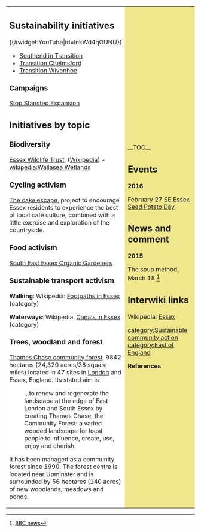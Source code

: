 {| cellpadding="8" cellspacing="0"
|- valign="top" 
| style="background:white" width="52%"|
{{PhotowantedCASwikiUK}}
== Sustainability initiatives ==

{{#widget:YouTube|id=lnkWd4qOUNU}}

*[http://westclifftransition.wordpress.com/ Southend in Transition]
*[http://transitionchelmsford.weebly.com Transition Chelmsford]
*[http://transitionwivenhoe.blogspot.co.uk/ Transition Wivenhoe]

=== Campaigns ===

[http://www.stopstanstedexpansion.com/ Stop Stansted Expansion]

== Initiatives by topic ==

=== Biodiversity ===

[http://www.essexwt.org.uk/ Essex Wildlife Trust], ([[wikipedia:Essex Wildlife Trust|Wikipedia]]) - [[wikipedia:Wallasea Wetlands]]

=== Cycling activism ===

[http://www.thecakeescape.org.uk/ The cake escape], project to encourage Essex residents to experience the best of local café culture, combined with a little exercise and exploration of the countryside.

=== Food activism ===

[http://seeog.org.uk/ South East Essex Organic Gardeners]

=== Sustainable transport activism ===

'''Walking''': Wikipedia: [[wikipedia:Category:Footpaths in Essex|Footpaths in Essex]] (category)

'''Waterways''': Wikipedia: [[wikipedia:Category:Canals_in_Essex|Canals in Essex]] (category)

=== Trees, woodland and forest ===

[http://www.thameschase.org.uk/ Thames Chase community forest], 9842 hectares (24,320 acres/38 square miles) located in 47 sites in [[London]] and Essex, England. Its stated aim is
:...to renew and regenerate the landscape at the edge of East London and South Essex by creating Thames Chase, the Community Forest: a varied wooded landscape for local people to influence, create, use, enjoy and cherish.
It has been managed as a community forest since 1990. The forest centre is located near Upminster and is surrounded by 56 hectares (140 acres) of new woodlands, meadows and ponds. {{W|Thames Chase}}

| style="background:khaki" |

__TOC__

== Events ==

'''2016''' 

February 27 [http://seeog.org.uk/2016/01/se-essex-seed-potato-day-saturday-27-february-2016-10am-2pm/ SE Essex Seed Potato Day]

== News and comment ==

'''2015''' 

The soup method, March 18 <ref>[http://www.bbc.co.uk/news/magazine-31907546 BBC news]</ref>

== Interwiki links ==
Wikipedia: [[wikipedia:Essex|Essex]]


{{scaendmenu}}
[[category:Sustainable community action]]
[[category:East of England]]

'''References'''
{{Attrib sca ref|Essex}}
<references/>
|}